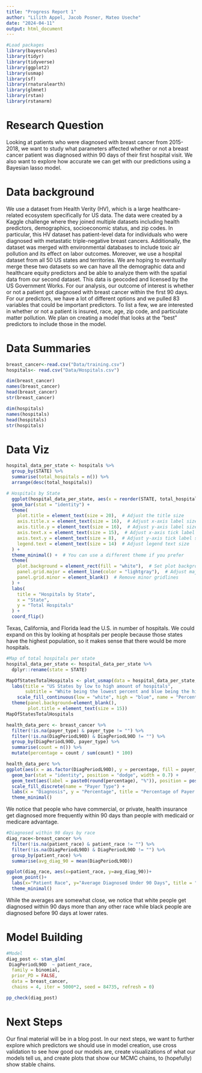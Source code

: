 ```yaml
---
title: "Progress Report 1"
author: "Lilith Appel, Jacob Posner, Mateo Useche"
date: "2024-04-11"
output: html_document
---
```


```r
#Load packages
library(bayesrules)
library(tidyr)
library(tidyverse)
library(ggplot2)
library(usmap)
library(sf)
library(rnaturalearth)
library(glmnet)
library(rstan)
library(rstanarm)
```


# Research Question

Looking at patients who were diagnosed with breast cancer from 2015-2018, we want to study what parameters affected whether or not a breast cancer patient was diagnosed within 90 days of their first hospital visit. We also want to explore how accurate we can get with our predictions using a Bayesian lasso model. 

# Data background

We use a dataset from Health Verity (HV), which is a large healthcare-related ecosystem specifically for US data. The data were created by a Kaggle challenge where they joined multiple datasets including health predictors, demographics, socioeconomic status, and zip codes. In particular, this HV dataset has patient-level data for individuals who were diagnosed with metastatic triple-negative breast cancers. Additionally, the dataset was merged with environmental databases to include toxic air pollution and its effect on labor outcomes. 
Moreover, we use a hospital dataset from all 50 US states and territories. We are hoping to eventually merge these two datasets so we can have all the demographic data and healthcare equity predictors and be able to analyze them with the spatial data from our second dataset. This data is geocoded and licensed by the US Government Works. 
For our analysis, our outcome of interest is whether or not a patient got diagnosed with breast cancer within the first 90 days. For our predictors, we have a lot of different options and we pulled 83 variables that could be important predictors. To list a few, we are interested in whether or not a patient is insured, race, age, zip code, and particulate matter pollution. We plan on creating a model that looks at the “best” predictors to include those in the model. 


# Data Summaries

```r
breast_cancer<-read.csv("Data/training.csv")
hospitals<- read.csv("Data/Hospitals.csv")
```

```r
dim(breast_cancer)
names(breast_cancer)
head(breast_cancer)
str(breast_cancer)
```

```r
dim(hospitals)
names(hospitals)
head(hospitals)
str(hospitals)
```

# Data Viz

```r
hospital_data_per_state <- hospitals %>%
  group_by(STATE) %>%
  summarise(total_hospitals = n()) %>%
  arrange(desc(total_hospitals))
```

```r
# Hospitals by State
  ggplot(hospital_data_per_state, aes(x = reorder(STATE, total_hospitals), y = total_hospitals)) +
  geom_bar(stat = "identity") +
  theme(
    plot.title = element_text(size = 20),  # Adjust the title size
    axis.title.x = element_text(size = 16),  # Adjust x-axis label size
    axis.title.y = element_text(size = 16),  # Adjust y-axis label size
    axis.text.x = element_text(size = 15),  # Adjust x-axis tick label size
    axis.text.y = element_text(size = 8),  # Adjust y-axis tick label size
    legend.text = element_text(size = 14)  # Adjust legend text size
  ) +
  theme_minimal() +  # You can use a different theme if you prefer
  theme(
    plot.background = element_rect(fill = "white"),  # Set plot background color
    panel.grid.major = element_line(color = "lightgray"),  # Adjust major gridlines
    panel.grid.minor = element_blank()  # Remove minor gridlines
  ) +
  labs(
    title = "Hospitals by State",
    x = "State",
    y = "Total Hospitals"
  ) +
  coord_flip() 
```

Texas, California, and Florida lead the U.S. in number of hospitals. We could expand on this by looking at hospitals per people because those states have the highest population, so it makes sense that there would be more hospitals. 

```r
#Map of total hospitals per state
hospital_data_per_state <- hospital_data_per_state %>%
  dplyr::rename(state = STATE)
```

```r
MapOfStatesTotalHospitals <- plot_usmap(data = hospital_data_per_state, values = "total_hospitals", region = "state") + 
  labs(title = "US States by low to high amount of hospitals",
       subtitle = "White being the lowest percent and blue being the highest") + 
    scale_fill_continuous(low = "white", high = "blue", name = "Percent", label = scales::comma) +
  theme(panel.background=element_blank(),
        plot.title = element_text(size = 15))
MapOfStatesTotalHospitals
```

```r
health_data_perc <- breast_cancer %>%
  filter(!is.na(payer_type) & payer_type != "") %>% 
  filter(!is.na(DiagPeriodL90D) & DiagPeriodL90D != "") %>%
  group_by(DiagPeriodL90D, payer_type) %>%
  summarise(count = n()) %>%
  mutate(percentage = count / sum(count) * 100) 

health_data_perc %>% 
ggplot(aes(x = as.factor(DiagPeriodL90D), y = percentage, fill = payer_type)) +
  geom_bar(stat = "identity", position = "dodge", width = 0.7) +
  geom_text(aes(label = paste0(round(percentage), "%")), position = position_dodge(width = 0.7), vjust = -0.5) +
  scale_fill_discrete(name = "Payer Type") +  
  labs(x = "Diagnosis", y = "Percentage", title = "Percentage of Payer Types within Diagnosis") +
  theme_minimal()
```

We notice that people who have commercial, or private, health insurance get diagnosed more frequently within 90 days than people with medicaid or medicare advantage. 


```r
#Diagnosed within 90 days by race
diag_race<-breast_cancer %>%
  filter(!is.na(patient_race) & patient_race != "") %>% 
  filter(!is.na(DiagPeriodL90D) & DiagPeriodL90D != "") %>% 
  group_by(patient_race) %>%
  summarise(avg_diag_90 = mean(DiagPeriodL90D))

ggplot(diag_race, aes(x=patient_race, y=avg_diag_90))+
  geom_point()+
  labs(x="Patient Race", y="Average Diagnosed Under 90 Days", title = "Diagnosed Under 90 Days by Race")+
  theme_minimal()
```

While the averages are somewhat close, we notice that white people get diagnosed within 90 days more than any other race while black people are diagnosed before 90 days at lower rates. 


# Model Building

```r
#Model
diag_post <- stan_glm(
 DiagPeriodL90D  ~ patient_race,
  family = binomial,
  prior_PD = FALSE,
  data = breast_cancer,
  chains = 4, iter = 5000*2, seed = 84735, refresh = 0)

pp_check(diag_post)
```


# Next Steps

Our final material will be in a blog post. In our next steps, we want to further explore which predictors we should use in model creation, use cross validation to see how good our models are, create visualizations of what our models tell us, and create plots that show our MCMC chains, to (hopefully) show stable chains. 




